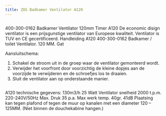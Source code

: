 ```yaml
---
title: ZOS Badkamer Ventilator A120
---
```



<Image src={imageProduct} width={imageProduct.width} alt="" />


400-300-0162
Badkamer Ventilator 120mm Timer A120
De economic disign ventilator is een prijsgunstige ventilator van Europese kwaliteit.
Ventilator is TUV en CE gecertificeerd.
Handleiding A120
400-300-0162
Badkamer / toilet Ventilator.
120 MM. Gat

Aansluitschema:
1. Schakel de stroom uit in de groep waar de ventilator gemonteerd wordt.
2. Verwijder het voorfront door voorzichtig de kleine dopjes aan de voorzijde te verwijderen en de schroefjes los te draaien.
3. Sluit de ventilator aan op onderstaande manier.

<Image src={imageProduct} width={imageProduct.width} alt="" />


A120 technische gegevens:
130m3/h
25 Watt
Ventilator snelheid 2000 t.p.m.
220-240V/50Hz
Max. Druk 35 p.a.
Max werk temp. 40gr.
41dB
Plaatsing kan tegen plafond of tegen de muur op kanalen met een diameter 120 – 125MM.
(Niet binnen de douchekabine hangen.)
